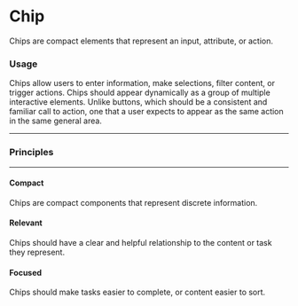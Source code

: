 
# Chip

Chips are compact elements that represent an input, attribute, or action.

### Usage

Chips allow users to enter information, make selections, filter content, or trigger actions. Chips should appear dynamically as a group of multiple interactive elements. Unlike buttons, which should be a consistent and familiar call to action, one that a user expects to appear as the same action in the same general area.

***

### Principles

***

#### Compact

Chips are compact components that represent discrete information.

#### Relevant

Chips should have a clear and helpful relationship to the content or task they represent.

#### Focused

Chips should make tasks easier to complete, or content easier to sort.

<Preview>
  <Chip label="label" />
</Preview>

<Story id="web-chip--default" />
